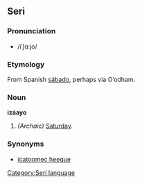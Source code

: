 ==Seri==
[[Category:Seri language]]
===Pronunciation===
*/iˈʃɑːjo/
===Etymology===
From Spanish [[sábado]], perhaps via O’odham.
===Noun===
'''izáayo'''
#''(Archaic)'' [[Saturday]].
===Synonyms===
*[[icatoomec heeque]]